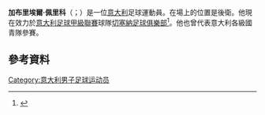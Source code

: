 {{Orphan|time=2017-08-28T02:33:29+00:00}}

'''加布里埃爾·佩里科'''（{{lang-it|Gabriele Perico}}；{{bd|1984年|3月11日}}）是一位[[意大利|意大利]]足球運動員。在場上的位置是後衛。他現在效力於[[意大利足球甲級聯賽|意大利足球甲級聯賽]]球隊[[切塞納足球俱樂部|切塞納足球俱樂部]]<ref>{{cite news|url=http://www.cesenacalcio.it/it/news/2014/07/16/gabriele-perico-bianconero-841.html|title=Gabriele Perico in bianconero|editor=cesenacalcio.it|date=16 luglio 2014|access=17 luglio 2014|access-date=2015-06-02|archive-url=https://web.archive.org/web/20150212020023/http://www.cesenacalcio.it/it/news/2014/07/16/gabriele-perico-bianconero-841.html|archive-date=2015-02-12|dead-url=yes}}</ref>。他也曾代表意大利各級國青隊參賽。
==參考資料==
{{Reflist}}

{{DEFAULTSORT: Perico, Gabriele}}
[[Category:意大利男子足球运动员|Category:意大利男子足球运动员]]